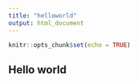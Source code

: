 ```yaml
---
title: "helloworld"
output: html_document
---
```


```r
knitr::opts_chunk$set(echo = TRUE)
```

## Hello world
